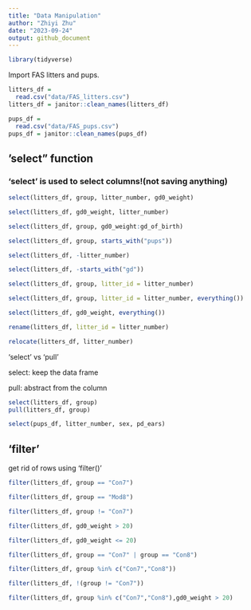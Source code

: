 ```yaml
---
title: "Data Manipulation"
author: "Zhiyi Zhu"
date: "2023-09-24"
output: github_document
---
```


```r
library(tidyverse)
```

Import FAS litters and pups.

```r
litters_df = 
  read.csv("data/FAS_litters.csv")
litters_df = janitor::clean_names(litters_df)

pups_df = 
  read.csv("data/FAS_pups.csv")
pups_df = janitor::clean_names(pups_df)
```

## 'select" function

### 'select' is used to select columns!(not saving anything)
 
```r
select(litters_df, group, litter_number, gd0_weight)

select(litters_df, gd0_weight, litter_number)

select(litters_df, group, gd0_weight:gd_of_birth)

select(litters_df, group, starts_with("pups"))

select(litters_df, -litter_number)

select(litters_df, -starts_with("gd"))

select(litters_df, group, litter_id = litter_number)

select(litters_df, group, litter_id = litter_number, everything())

select(litters_df, gd0_weight, everything())
```
 
```r
rename(litters_df, litter_id = litter_number)

relocate(litters_df, litter_number)
```


'select' vs 'pull'

select: keep the data frame

pull: abstract from the column

```r
select(litters_df, group)
pull(litters_df, group)
```

```r
select(pups_df, litter_number, sex, pd_ears)
```

## 'filter'

get rid of rows using 'filter()'

```r
filter(litters_df, group == "Con7")

filter(litters_df, group == "Mod8")

filter(litters_df, group != "Con7")

filter(litters_df, gd0_weight > 20)

filter(litters_df, gd0_weight <= 20)

filter(litters_df, group == "Con7" | group == "Con8")

filter(litters_df, group %in% c("Con7","Con8"))

filter(litters_df, !(group != "Con7"))

filter(litters_df, group %in% c("Con7","Con8"),gd0_weight > 20)
```













